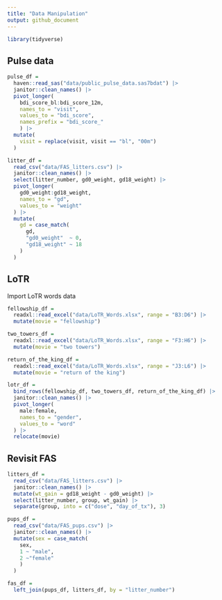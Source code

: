 ```yaml
---
title: "Data Manipulation"
output: github_document
---
```


```r
library(tidyverse)
```

## Pulse data

```r
pulse_df = 
  haven::read_sas("data/public_pulse_data.sas7bdat") |>
  janitor::clean_names() |>
  pivot_longer(
    bdi_score_bl:bdi_score_12m,
    names_to = "visit",
    values_to = "bdi_score",
    names_prefix = "bdi_score_"
    ) |>
  mutate(
    visit = replace(visit, visit == "bl", "00m")
  )
```

```r
litter_df =
  read_csv("data/FAS_litters.csv") |>
  janitor::clean_names() |>
  select(litter_number, gd0_weight, gd18_weight) |>
  pivot_longer(
    gd0_weight:gd18_weight,
    names_to = "gd",
    values_to = "weight"
  ) |>
  mutate(
    gd = case_match(
      gd,
      "gd0_weight"  ~ 0,
      "gd18_weight" ~ 18
    )
  )
```

## LoTR

Import LoTR words data

```r
fellowship_df = 
  readxl::read_excel("data/LoTR_Words.xlsx", range = "B3:D6") |>
  mutate(movie = "fellowship")

two_towers_df = 
  readxl::read_excel("data/LoTR_Words.xlsx", range = "F3:H6") |>
  mutate(movie = "two towers")

return_of_the_king_df = 
  readxl::read_excel("data/LoTR_Words.xlsx", range = "J3:L6") |>
  mutate(movie = "return of the king")

lotr_df = 
  bind_rows(fellowship_df, two_towers_df, return_of_the_king_df) |>
  janitor::clean_names() |>
  pivot_longer(
    male:female,
    names_to = "gender",
    values_to = "word"
  ) |>
  relocate(movie)
```

## Revisit FAS

```r
litters_df = 
  read_csv("data/FAS_litters.csv") |>
  janitor::clean_names() |>
  mutate(wt_gain = gd18_weight - gd0_weight) |>
  select(litter_number, group, wt_gain) |>
  separate(group, into = c("dose", "day_of_tx"), 3)

pups_df = 
  read_csv("data/FAS_pups.csv") |>
  janitor::clean_names() |>
  mutate(sex = case_match(
    sex,
    1 ~ "male",
    2 ~"female"
    )
  )

fas_df = 
  left_join(pups_df, litters_df, by = "litter_number")
```